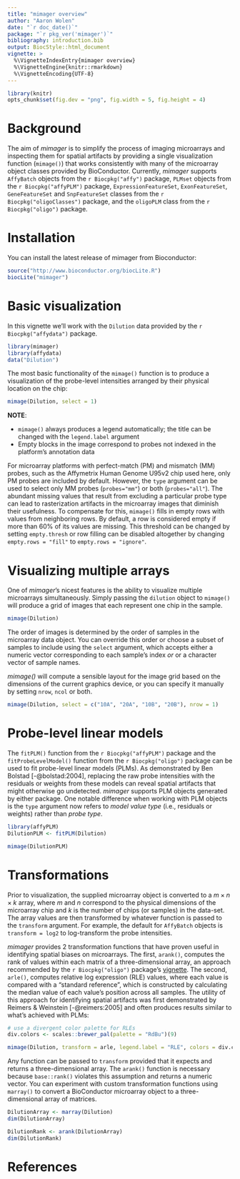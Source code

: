 ```yaml
---
title: "mimager overview"
author: "Aaron Wolen"
date: "`r doc_date()`"
package: "`r pkg_ver('mimager')`"
bibliography: introduction.bib
output: BiocStyle::html_document
vignette: >
  %\VignetteIndexEntry{mimager overview}
  %\VignetteEngine{knitr::rmarkdown}
  %\VignetteEncoding{UTF-8}
---
```


```r
library(knitr)
opts_chunk$set(fig.dev = "png", fig.width = 5, fig.height = 4)
```


# Background

The aim of *mimager* is to simplify the process of imaging microarrays and inspecting them for spatial artifacts by providing a single visualization function (`mimage()`) that works consistently with many of the microarray object classes provided by BioConductor. Currently, *mimager* supports `AffyBatch` objects from the `r Biocpkg("affy")` package, `PLMset` objects from the `r Biocpkg("affyPLM")` package, `ExpressionFeatureSet`, `ExonFeatureSet`, `GeneFeatureSet` and `SnpFeatureSet` classes from the `r Biocpkg("oligoClasses")` package, and the `oligoPLM` class from the `r Biocpkg("oligo")` package.

# Installation

You can install the latest release of mimager from Bioconductor:

```r
source("http://www.bioconductor.org/biocLite.R")
biocLite("mimager")
```

# Basic visualization

In this vignette we'll work with the `Dilution` data provided by the `r Biocpkg("affydata")` package.

```r
library(mimager)
library(affydata)
data("Dilution")
```

The most basic functionality of the `mimage()` function is to produce a visualization of the probe-level intensities arranged by their physical location on the chip:

```r
mimage(Dilution, select = 1)
```

**NOTE**:

* `mimage()` always produces a legend automatically; the title can be changed with the `legend.label` argument
* Empty blocks in the image correspond to probes not indexed in the platform's annotation data

For microarray platforms with perfect-match (PM) and mismatch (MM) probes, such as the Affymetrix Human Genome U95v2 chip used here, only PM probes are included by default. However, the `type` argument can be used to select only MM probes (`probes="mm"`) or both (`probes="all"`). The abundant missing values that result from excluding a particular probe type can lead to rasterization artifacts in the microarray images that diminish their usefulness. To compensate for this, `mimage()` fills in empty rows with values from neighboring rows. By default, a row is considered empty if more than 60% of its values are missing. This threshold can be changed by setting `empty.thresh` or row filling can be disabled altogether by changing `empty.rows = "fill"` to `empty.rows = "ignore"`.


# Visualizing multiple arrays

One of *mimager*'s nicest features is the ability to visualize multiple microarrays simultaneously. Simply passing the `dilution` object to `mimage()` will produce a grid of images that each represent one chip in the sample.

```r
mimage(Dilution)
```

The order of images is determined by the order of samples in the microarray data object. You can override this order or choose a subset of samples to include using the `select` argument, which accepts either a numeric vector corresponding to each sample's index *or* or a character vector of sample names.

*mimage()* will compute a sensible layout for the image grid based on the dimensions of the current graphics device, or you can specify it manually by setting `nrow`, `ncol` or both.

```r
mimage(Dilution, select = c("10A", "20A", "10B", "20B"), nrow = 1)
```


# Probe-level linear models

The `fitPLM()` function from the `r Biocpkg("affyPLM")` package and the `fitProbeLevelModel()` function from the `r Biocpkg("oligo")` package can be used to fit probe-level linear models (PLMs). As demonstrated by Ben Bolstad [-@bolstad:2004], replacing the raw probe intensities with the residuals or weights from these models can reveal spatial artifacts that might otherwise go undetected. *mimager* supports PLM objects generated by either package. One notable difference when working with PLM objects is the `type` argument now refers to *model value type* (i.e., residuals or weights) rather than *probe type*.

```r
library(affyPLM)
DilutionPLM <- fitPLM(Dilution)

mimage(DilutionPLM)
```


# Transformations

Prior to visualization, the supplied microarray object is converted to a $m \times n \times k$ array, where $m$ and $n$ correspond to the physical dimensions of the microarray chip and $k$ is the number of chips (or samples) in the data-set. The array values are then transformed by whatever function is passed to the `transform` argument. For example, the default for `AffyBatch` objects is `transform = log2` to log-transform the probe intensities.

*mimager* provides 2 transformation functions that have proven useful in identifying spatial biases on microarrays. The first, `arank()`, computes the rank of values within each matrix of a three-dimensional array, an approach recommended by the `r Biocpkg("oligo")` package's [vignette](http://bioconductor.org/packages/release/bioc/vignettes/oligo/inst/doc/oug.pdf). The second, `arle()`, computes relative log expression (RLE) values, where each value is compared with a "standard reference", which is constructed by calculating the median value of each value's position across all samples. The utility of this approach for identifying spatial artifacts was first demonstrated by Reimers & Weinstein [-@reimers:2005] and often produces results similar to what's achieved with PLMs:

```r
# use a divergent color palette for RLEs
div.colors <- scales::brewer_pal(palette = "RdBu")(9)

mimage(Dilution, transform = arle, legend.label = "RLE", colors = div.colors)
```

Any function can be passed to `transform` provided that it expects and returns a three-dimensional array. The `arank()` function is necessary because `base::rank()` violates this assumption and returns a numeric vector. You can experiment with custom transformation functions using `marray()` to convert a BioConductor microarray object to a three-dimensional array of matrices.

```r
DilutionArray <- marray(Dilution)
dim(DilutionArray)
```

```r
DilutionRank <- arank(DilutionArray)
dim(DilutionRank)
```


# References

